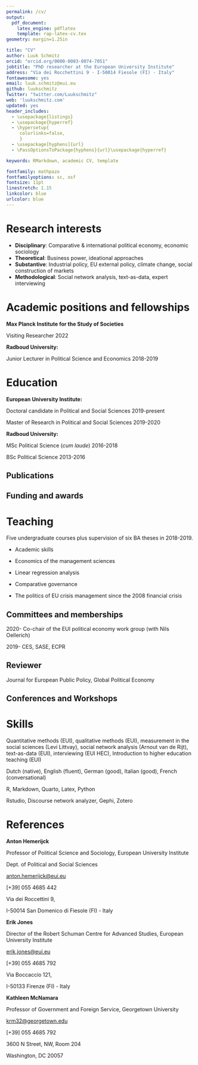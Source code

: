 ```yaml
---
permalink: /cv/
output: 
  pdf_document:
    latex_engine: pdflatex
    template: rap-latex-cv.tex
geometry: margin=1.25in

title: "CV"
author: Luuk Schmitz
orcid: "orcid.org/0000-0003-0074-7051"
jobtitle: "PhD researcher at the European University Institute"
address: "Via dei Rocchettini 9 · I-50014 Fiesole (FI) · Italy"
fontawesome: yes
email: luuk.schmitz@eui.eu
github: luukschmitz
Twitter: "twitter.com/Luukschmitz"
web: 'luukschmitz.com'
updated: yes
header_includes:
  - \usepackage{listings}
  - \usepackage{hyperref}
  - \hypersetup{
     colorlinks=false,
     }
  - \usepackage[hyphens]{url}
  - \PassOptionsToPackage{hyphens}{url}\usepackage{hyperref}

keywords: RMarkdown, academic CV, template

fontfamily: mathpazo
fontfamilyoptions: sc, osf
fontsize: 11pt
linestretch: 1.15
linkcolor: blue
urlcolor: blue
---
```


# Research interests

* **Disciplinary**: Comparative & international political economy, economic sociology
* **Theoretical**: Business power, ideational approaches
* **Substantive**: Industrial policy, EU external policy, climate change, social construction of markets
* **Methodological**: Social network analysis, text-as-data, expert interviewing

# Academic positions and fellowships

**Max Planck Institute for the Study of Societies**

Visiting Researcher \hfill 2022
 
**Radboud University:**

Junior Lecturer in Political Science and Economics \hfill 2018-2019

# Education

**European University Institute:** 

Doctoral candidate in Political and Social Sciences \hfill 2019-present

Master of Research in Political and Social Sciences \hfill 2019-2020

**Radboud University:**

MSc Political Science (*cum laude*) \hfill 2016-2018

BSc Political Science \hfill 2013-2016

## Publications

\begin{center}
\textit{Refereed articles and book chapters}
\end{center}

\begin{description}
\item 2022 As Open as Possible, as Autonomous as Necessary: Understanding the Rise of Open Strategic Autonomy in EU Trade Policy. \textit{JCMS: The Journal of Common Market Studies}. With Timo Seidl.

\item 2020 From Coherence to Coheritization. Explaining the rise of Policy Coherence in EU External Policy. \textit{Globalizations 17}(4). With Thomas R. Eimer.

\item 2020 Power (ful) and Power (less): A Review of Power in the ESG Scholarship, in: Michele M. Betsil, Tabitha M. Benney \& Andrea Gerlak (eds): \textit{Agency in Earth Governance}, Cambridge: Cambridge University Press, 2020. with Andrea K. Gerlak and colleagues.

\end{description}

\begin{center}
\textit{Work in progress}
\end{center}

\begin{description}
\item Europe First? The EU Commission as a developmental Network State promoting and protecting the single market. \textit{R\&R at the Journal of European Public Policy}. With Donato Di Carlo.

\item The Sunshine Problem: Climate Change, Reallocation, and the Commodifying Power of the State. \textit{MPIfG Discussion paper (under review)}. With Timur Ergen.

\item Moving on not to Fall Behind? Digital sovereignty and the EU’s new competition and industrial policies. \textit{Journal of European Public Policy (under review)}. With Timo Seidl.

\item Polanyi and List meet in Brussels. Two Versions of Digital Sovereignty and the Future of EU Digital Policymaking. \textit{Working paper}. With Timo Seidl.

\item Fearing Forward? State Building, Industrial Policy, and the European Union. \textit{Early stage working paper}.

\item 30 Years on: Revisiting the European Bargain. \textit{Early stage working paper}. With Johanna Breuer.

\end{description}

\begin{center}
\textit{Conference papers}
\end{center}

\begin{description}
\item 2022 Collaborative Advantage in a Geopolitical World: How the European Commission fosters innovation in the Single Market. With Donato Di Carlo.

\item 2021 Protecting, Transforming, and Projecting the Single Market. Open Strategic Autonomy and Digital Sovereignty in the EU’s Trade and Digital Policies. \textit{Soc-Arxiv preprint}. With Timo Seidl.

\item 2021 Dealing with Disruption: the Politics of Industrial Renewal in the European Union.

\item 2020 Yet another bailout? The Pre- and Post-COVID 19 politics of the new EU industrial policy. With Angela Wigger.

\end{description}

\begin{center}
\textit{Media and policy papers}
\end{center}

\begin{description}

\item 2023 De Europese markt heeft industriepolitiek op Europees niveau nodig [The European Market Needs EU-level Industrial Policy]. With Jasper van Dijk. \url{https://www.nrc.nl/nieuws/2023/03/12/de-europese-markt-heeft-industriepolitiek-op-europees-niveau-nodig-a4159212}.

\item 2022 As Open as Possible, as Autonomous as Necessary. Understanding the Rise of Open Strategic Autonomy. With Timo Seidl. \textit{Ideas on Europe blog}. \url{https://tinyurl.com/y4ujyyx9}.

\item 2020 Reflections on how COVID-19 is reshaping the EU’s industrial strategy. \textit{EUIdeas blog}. \url{https://tinyurl.com/4mf6kb2f/}.

\item 2015 Central and Eastern European countries at the crossroads: Why governments should reject investment arbitration in TTIP. With Cecilia Olivet. \textit{TNI policy brief}. \url{https://www.tni.org/files/download/governments_should_reject_isds_in_ttip.pdf}.
\end{description}

## Funding and awards

\begin{description}
\item 2019-2023 PhD Scholarship at the European University Institute (EUI \& Nuffic), fully funded

\item 2022 EUSA: selected for JEPP special issue for best conference papers (Europe First? The EU Commission as a developmental Network State promoting and protecting the single market).

\end{description}

# Teaching

\begin{center}
\textit{Keynotes and guest lectures}
\end{center}

\begin{description}
\item 2022 \textit{European Industrial Policy and the Shocks of the Global}. Guest lecture, Radboud University, Netherlands

\item 2020 \textit{Do the crises Europe faces necessitate a federal European State?} Thoughts for Europe debate series, European University Institute, Fiesole

\end{description}

\begin{center}
\textit{Radboud University}
\end{center}

Five undergraduate courses plus supervision of six BA theses in 2018-2019.

- Academic skills

- Economics of the management sciences

- Linear regression analysis

- Comparative governance

- The politics of EU crisis management since the 2008 financial crisis

## Committees and memberships

2020-   Co-chair of the EUI political economy work group (with Nils Oellerich)

2019-   CES, SASE, ECPR

## Reviewer

Journal for European Public Policy, Global Political Economy

## Conferences and Workshops

\begin{description}
\item 2023 European Workshop in International Studies, Amsterdam. 12-14 July.

\item 2023 Council For European Studies, Reykjavik. 27-29 June.

\item 2023 Workshop on EU Industrial Policy at European University Institute - invited participant. Hewlett Foundation \& Georgetown Univeristy. 13-14 April.

\item 2023 SISEC (Socieà Italiana di Socilogia Economica), Brescia, 8-10 February.

\item 2022 34\textsuperscript{th} International Conference of the Society for the Advancement of Socio-Economics (SASE), Digital Economy Network. 9-11 July. 

\item 2022 28\textsuperscript{th} International Conference of Europeanists. Council for European Studies (CES). 29 June-1 July.

\item 2022 11\textsuperscript{th} Biennial Conference of the ECPR Standing Group on the European Union. 8-10 June.

\item 2022 17\textsuperscript{th} EUSA Biennial Conference. 19-21 May.

\item	2021 14\textsuperscript{th} General Conference of the European Consortium for Political Research (ECPR).

\item 2021 33\textsuperscript{rd} International Conference of the Society for the Advancement of Socio-Economics (SASE), Digital Economy Network. 3-5 June. 

\item 2021 27\textsuperscript{th} International Conference of Europeanists. Council for European Studies (CES). 24-26 June.

\item 2021 First Doctoral Conference on the Social and Political Constitution of the Economy. Max Planck Institute For the Study of Societies. 24-26 March.

\item 2020 [Cancelled due to COVID-19] 19\textsuperscript{th} annual Politicologenetmaal, Nijmegen, the Netherlands.

\item 2018 17\textsuperscript{th} annual Politicologenetmaal, Leiden, the Netherlands.
\end{description}

# Skills

\begin{center}
\textit{Methods and training}
\end{center}

Quantitative methods (EUI), qualitative methods (EUI), measurement in the social sciences (Levi Littvay), social network analysis (Arnout van de Rijt), text-as-data (EUI), interviewing (EUI HEC), Introduction to higher education teaching (EUI)

\begin{center}
\textit{Languages}
\end{center}

Dutch (native), English (fluent), German (good), Italian (good), French (conversational)

\begin{center}
\textit{Programming \& formatting languages}
\end{center}

R, Markdown, Quarto, Latex, Python

\begin{center}
\textit{Software}
\end{center}

Rstudio, Discourse network analyzer, Gephi, Zotero

# References
**Anton Hemerijck** \vspace{-0.2cm}

Professor of Political Science and Sociology, European University Institute \vspace{-0.2cm}

Dept. of Political and Social Sciences \vspace{-0.2cm}

[anton.hemerijck@eui.eu](anton.hemerijck@eui.eu) \vspace{-0.2cm}

[+39] 055 4685 442

Via dei Roccettini 9, \vspace{-0.2cm}

I-50014 San Domenico di Fiesole (FI) - Italy \vspace{0.25cm}


**Erik Jones** \vspace{-0.2cm}

Director of the Robert Schuman Centre for Advanced Studies, European University Institute \vspace{-0.2cm}

[erik.jones@eui.eu](erik.jones@eui.eu) \vspace{-0.2cm}

[+39] 055 4685 792


Via Boccaccio 121, \vspace{-0.2cm}

I-50133 Firenze (FI) - Italy

**Kathleen McNamara** \vspace{-0.2cm}

Professor of Government and Foreign Service, Georgetown University \vspace{-0.2cm}

[krm32@georgetown.edu](krm32@georgetown.edu) \vspace{-0.2cm}

[+39] 055 4685 792

3600 N Street, NW, Room 204 \vspace{-0.2cm}

Washington, DC 20057
